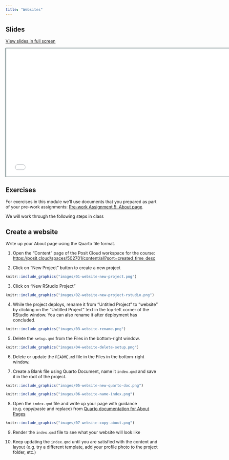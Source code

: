```yaml
---
title: "Websites"
---
```


## Slides

[View slides in full screen](1-3-websites.html)

```{=html}
<iframe class="slide-deck" src="1-3-websites.html" height="420" width="747" style="border: 1px solid #123233;"></iframe>
```

## Exercises

For exercises in this module we'll use documents that you prepared as part of your pre-work assignments: [Pre-work Assignment 5: About page](../0-2-pre-work/).

We will work through the following steps in class

## Create a website

Write up your About page using the Quarto file format.

1. Open the "Content" page of the Posit Cloud workspace for the course: <https://posit.cloud/spaces/502701/content/all?sort=created_time_desc>

2. Click on "New Project" button to create a new project

```r
knitr::include_graphics("images/01-website-new-project.png")
```

3. Click on "New RStudio Project"

```r
knitr::include_graphics("images/02-website-new-project-rstudio.png")
```

4. While the project deploys, rename it from "Untitled Project" to "website" by clicking on the "Untitled Project" text in the top-left corner of the RStudio window. You can also rename it after deployment has concluded.

```r
knitr::include_graphics("images/03-website-rename.png")
```

5. Delete the `setup.qmd` from the Files in the bottom-right window.


```r
knitr::include_graphics("images/04-website-delete-setup.png")
```

6. Delete or update the `README.md` file in the Files in the bottom-right window.

7. Create a Blank file using Quarto Document, name it `index.qmd` and save it in the root of the project.

```r
knitr::include_graphics("images/05-website-new-quarto-doc.png")
```

```r
knitr::include_graphics("images/06-website-name-index.png")
```

8. Open the `index.qmd` file and write up your page with guidance (e.g. copy/paste and replace) from  [Quarto documentation for About Pages](https://quarto.org/docs/websites/website-about.html) 


```r
knitr::include_graphics("images/07-website-copy-about.png")
```

9. Render the `index.qmd` file to see what your website will look like

10. Keep updating the `index.qmd` until you are satisfied with the content and layout (e.g. try a different template, add your profile photo to the project folder, etc.)
